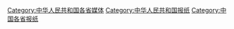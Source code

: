 [[Category:中华人民共和国各省媒体|Category:中华人民共和国各省媒体]]
[[Category:中华人民共和国报纸|Category:中华人民共和国报纸]]
[[Category:中国各省报纸|Category:中国各省报纸]]